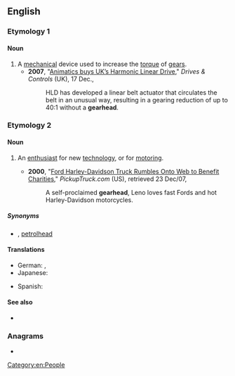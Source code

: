 {{also|gear head}}
==English==

===Etymology 1===
{{compound|en|gear|head}}

====Noun====
{{en-noun}}

# A [[mechanical]] device used to increase the [[torque]] of [[gear]]s.
#* '''2007''', "[https://web.archive.org/web/20071219011559/http://www.drives.co.uk/fullstory.asp?id=2152 Animatics buys UK’s Harmonic Linear Drive]," ''Drives & Controls'' (UK), 17 Dec.,
#*: HLD has developed a linear belt actuator that circulates the belt in an unusual way, resulting in a gearing reduction of up to 40:1 without a '''gearhead'''.

===Etymology 2===
{{suffix|en|gear|head}}

====Noun====
{{en-noun}}

# {{lb|en|informal}} An [[enthusiast]] for new [[technology]], or for [[motoring]].
#* '''2000''', "[https://web.archive.org/web/20061016185138/http://www.pickuptruck.com/html/news/ford_charity.html Ford Harley-Davidson Truck Rumbles Onto Web to Benefit Charities]," ''PickupTruck.com'' (US), retrieved 23 Dec/07,
#*: A self-proclaimed '''gearhead''', Leno loves fast Fords and hot Harley-Davidson motorcycles.

=====Synonyms=====
*{{sense|car enthusiast}} {{qualifier|British English}}, [[petrolhead]]

====Translations====
{{trans-top}}
* German: {{t|de|Technikfreak|m}}, {{t+|de|Autonarr|m}} {{qualifier|cars}}
* Japanese: {{t-needed|ja}}
{{trans-mid}}
* Spanish: {{t-needed|es}}
{{trans-bottom}}

====See also====
* {{l|en|motorhead}}

===Anagrams===
* {{anagrams|en|a=aadeeghr|Heegaard|headgear}}

[[Category:en:People]]